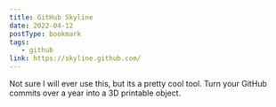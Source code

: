 ```yaml
---
title: GitHub Skyline
date: 2022-04-12
postType: bookmark
tags:
   - github
link: https://skyline.github.com/
---
```


Not sure I will ever use this, but its a pretty cool tool. Turn your GitHub commits over a year into a 3D printable object.
